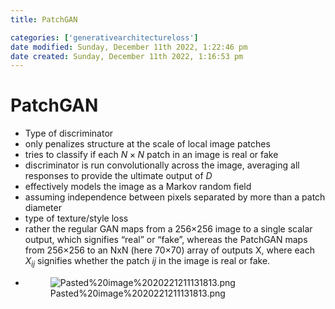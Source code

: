 ```yaml
---
title: PatchGAN

categories: ['generativearchitectureloss']
date modified: Sunday, December 11th 2022, 1:22:46 pm
date created: Sunday, December 11th 2022, 1:16:53 pm
---
```


# PatchGAN

- Type of discriminator
- only penalizes structure at the scale of local image patches
- tries to classify if each $N \times N$ patch in an image is real or fake
- discriminator is run convolutionally across the image, averaging all responses to provide the ultimate output of $D$
- effectively models the image as a Markov random field
- assuming independence between pixels separated by more than a patch diameter
- type of texture/style loss
- rather the regular GAN maps from a 256×256 image to a single scalar output, which signifies “real” or “fake”, whereas the PatchGAN maps from 256×256 to an NxN (here 70×70) array of outputs X, where each $X_{ij}$ signifies whether the patch _ij_ in the image is real or fake.
- ![Pasted%20image%2020221211131813.png](Pasted%20image%2020221211131813.png)



